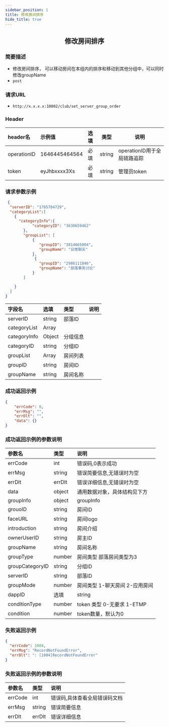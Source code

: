 ```yaml
---
sidebar_position: 1
title: 修改房间排序
hide_title: true
---
```


<center>

## 修改房间排序

</center>

### 简要描述
- 修改房间排序， 可以移动房间在本组内的排序和移动到其他分组中，可以同时修改groupName
- `post` 
### 请求URL
- `http://x.x.x.x:10002/club/set_server_group_order` 


### Header
|header名|示例值|选填|类型|说明|
|:----    |:-------    |:--- |---|------      |
|operationID|1646445464564|必填|string|operationID用于全局链路追踪|
|token|eyJhbxxxx3Xs|必填|string|管理员token|


### 请求参数示例


```json
 {
  "serverID": "1785704729",
  "categoryList":[
    {        
      "categoryInfo":{
            "categoryID": "3630659462"
        },
        "groupList": [
            {
               "groupID": "3814665804",
               "groupName": "日常聊天"
            },
             {
               "groupID": "2986111846",
               "groupName": "部落事务讨论"
            }
        ]

    }
  ]
}


```
|字段名|选填|类型|说明|
|:----    |:-------    |:--- |---|
|serverID|string|部落ID|
|categoryList|Array||
|categoryInfo|Object|分组信息|
|categoryID|string|分组ID|
|groupList|Array|房间列表|
|groupID|string|房间ID|
|groupName|string|房间名称|

### 成功返回示例


```json
{
    "errCode": 0,
    "errMsg": "",
    "errDlt": "",
    "data": {}
}
```
### 成功返回示例的参数说明


|参数名|类型|说明|
|:----    |:-------    |:--- |
|errCode|int|错误码,0表示成功|
|errMsg|string|错误简要信息,无错误时为空|
|errDlt|errDlt|错误详细信息,无错误时为空|
|data|object|通用数据对象，具体结构见下方|
|groupInfo|object|groupInfo|
|grouoID|string|房间ID|
|faceURL|string|房间logo|
|introduction|string|房间介绍|
|ownerUserID|string|房主ID|
|groupName|string|房间名称|
|groupType|number|房间类型 部落房间类型为3|
|groupCategoryID|string|分组ID|
|serverID|string|部落ID|
|groupMode|number|房间类型 1-聊天房间 2-应用房间|
|dappID|选填|string|dappID|
|conditionType|number|token 类型 0-无要求 1-ETMP|
|condition|number|token数量，默认为0|

### 失败返回示例


```json
{
  "errCode": 1004,
  "errMsg": "RecordNotFoundError",
  "errDlt": ": [1004]RecordNotFoundError"
}
```
### 失败返回示例的参数说明


|参数名|类型|说明|
|:----    |:-------    |:--- |
|errCode|int|错误码,具体查看全局错误码文档|
|errMsg|string|错误简要信息|
|errDlt|errDlt|错误详细信息|
